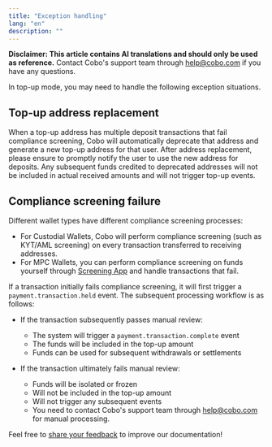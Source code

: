 ```yaml
---
title: "Exception handling"
lang: "en"
description: ""
---
```


<Note>**Disclaimer: This article contains AI translations and should only be used as reference.** Contact Cobo's support team through [help@cobo.com](mailto:help@cobo.com) if you have any questions.</Note>

In top-up mode, you may need to handle the following exception situations.

## Top-up address replacement

When a top-up address has multiple deposit transactions that fail compliance screening, Cobo will automatically deprecate that address and generate a new top-up address for that user. After address replacement, please ensure to promptly notify the user to use the new address for deposits. Any subsequent funds credited to deprecated addresses will not be included in actual received amounts and will not trigger top-up events.

## Compliance screening failure

Different wallet types have different compliance screening processes:

* For Custodial Wallets, Cobo will perform compliance screening (such as KYT/AML screening) on every transaction transferred to receiving addresses.
* For MPC Wallets, you can perform compliance screening on funds yourself through [Screening App](https://manuals.cobo.com/en/apps/screening/introduction) and handle transactions that fail.

If a transaction initially fails compliance screening, it will first trigger a `payment.transaction.held` event. The subsequent processing workflow is as follows:

- If the transaction subsequently passes manual review:
    - The system will trigger a `payment.transaction.complete` event
    - The funds will be included in the top-up amount
    - Funds can be used for subsequent withdrawals or settlements

- If the transaction ultimately fails manual review:
    - Funds will be isolated or frozen
    - Will not be included in the top-up amount
    - Will not trigger any subsequent events
    - You need to contact Cobo's support team through [help@cobo.com](mailto:help@cobo.com) for manual processing.

<Tip>Feel free to [share your feedback](https://forms.zohopublic.com/cobo/form/DocumentFeedbackForm/formperma/QvLOhxJv1_JMsJ-1dleZ8Itb_7rzN-LtgvsDdxosoVI) to improve our documentation!</Tip>